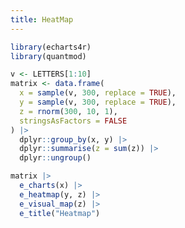```yaml
---
title: HeatMap
---
```


```r
library(echarts4r)
library(quantmod)

v <- LETTERS[1:10]
matrix <- data.frame(
  x = sample(v, 300, replace = TRUE), 
  y = sample(v, 300, replace = TRUE), 
  z = rnorm(300, 10, 1),
  stringsAsFactors = FALSE
) |> 
  dplyr::group_by(x, y) |> 
  dplyr::summarise(z = sum(z)) |> 
  dplyr::ungroup()

matrix |> 
  e_charts(x) |> 
  e_heatmap(y, z) |> 
  e_visual_map(z) |> 
  e_title("Heatmap")
```
